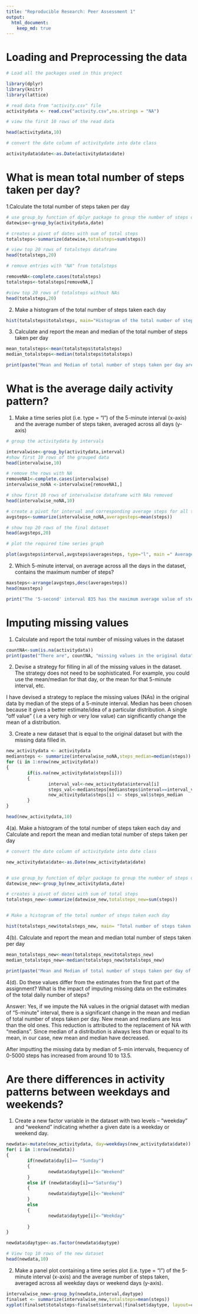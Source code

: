 ```yaml
---
title: "Reproducible Research: Peer Assessment 1"
output: 
  html_document:
    keep_md: true
---
```

Loading and Preprocessing the data
===========================================================================
```R
# Load all the packages used in this project

library(dplyr)
library(knitr)
library(lattice)
```

```R

# read data from "activity.csv" file
activitydata <- read.csv("activity.csv",na.strings = "NA")

# view the first 10 rows of the read data

head(activitydata,10)

# convert the date column of activitydate into date class

activitydata$date<-as.Date(activitydata$date)

```

# What is mean total number of steps taken per day?
1.Calculate the total number of steps taken per day
```r

# use group_by function of dplyr package to group the number of steps date wise
datewise<-group_by(activitydata,date) 

# creates a pivot of dates with sum of total steps
totalsteps<-summarize(datewise,totalsteps=sum(steps))

# view top 20 rows of totalsteps dataframe
head(totalsteps,20)

# remove entries with "NA" from totalsteps

removeNA<-complete.cases(totalsteps)
totalsteps<-totalsteps[removeNA,]

#view top 20 rows of totalsteps without NAs
head(totalsteps,20)
```

2. Make a histogram of the total number of steps taken each day
```r
hist(totalsteps$totalsteps, main="Histogram of the total number of steps taken each day", xlab="Total number of steps in a day")


```


3. Calculate and report the mean and median of the total number of steps taken per day

```r
mean_totalsteps<-mean(totalsteps$totalsteps)
median_totalsteps<-median(totalsteps$totalsteps)

print(paste("Mean and Median of total number of steps taken per day are", mean_totalsteps,"and", median_totalsteps,"respectively."))


```



What is the average daily activity pattern?
=============================================================

1. Make a time series plot (i.e. type = "l") of the 5-minute interval (x-axis) and the average number of steps taken, averaged across all days (y-axis)

```r

# group the activitydata by intervals

intervalwise<-group_by(activitydata,interval)
#show first 10 rows of the grouped data
head(intervalwise,10)

# remove the rows with NA
removeNA1<-complete.cases(intervalwise)
intervalwise_noNA <-intervalwise[removeNA1,]

# show first 10 rows of intervalwise dataframe with NAs removed
head(intervalwise_noNA,10)

# create a pivot for interval and corresponding average steps for all the days
avgsteps<-summarize(intervalwise_noNA,averagesteps=mean(steps))

# show top 20 rows of the final dataset
head(avgsteps,20)

# plot the required time series graph

plot(avgsteps$interval,avgsteps$averagesteps, type="l", main =" Average steps taken averaged over all dates", xlab="5- minute interval", ylab ="average number of steps taken")
```

2. Which 5-minute interval, on average across all the days in the dataset, contains the maximum number of steps?

```r
maxsteps<-arrange(avgsteps,desc(averagesteps))
head(maxsteps)

print("The '5-second' interval 835 has the maximum average value of steps (206.1698)")
```

Imputing missing values
================================
1. Calculate and report the total number of missing values in the dataset

```r
countNA<-sum(is.na(activitydata))
print(paste("There are", countNA, "missing values in the original data"))
```

2. Devise a strategy for filling in all of the missing values in the dataset. The strategy does not need to be sophisticated. For example, you could use the mean/median for that day, or the mean for that 5-minute interval, etc.

 I have devised a strategy to replace the missing values (NAs) in the original data by median of the steps of a 5-minute interval. Median has been chosen because it gives a better estimate/idea of a particular distribution. A single "off value" ( i.e a very high or very low value) can significantly change the mean of a distribution.
 

3. Create a new dataset that is equal to the original dataset but with the missing data filled in.

```r
new_activitydata <- activitydata
mediansteps <- summarize(intervalwise_noNA,steps_median=median(steps))
for (i in 1:nrow(new_activitydata))
{
        if(is.na(new_activitydata$steps[i]))
        {
                interval_val<-new_activitydata$interval[i]
                steps_val<-mediansteps[mediansteps$interval==interval_val,]
                new_activitydata$steps[i] <- steps_val$steps_median
        }
}

head(new_activitydata,10)

```


4(a). Make a histogram of the total number of steps taken each day and Calculate and report the mean and median total number of steps taken per day

```r
# convert the date column of activitydate into date class

new_activitydata$date<-as.Date(new_activitydata$date)


# use group_by function of dplyr package to group the number of steps date wise
datewise_new<-group_by(new_activitydata,date) 

# creates a pivot of dates with sum of total steps
totalsteps_new<-summarize(datewise_new,totalsteps_new=sum(steps))


# Make a histogram of the total number of steps taken each day

hist(totalsteps_new$totalsteps_new, main= "Total number of steps taken each day-Dataset with imputed NAs", xlab="Total number of steps in a day")

```

4(b). Calculate and report the mean and median total number of steps taken per day
```r
mean_totalsteps_new<-mean(totalsteps_new$totalsteps_new)
median_totalsteps_new<-median(totalsteps_new$totalsteps_new)

print(paste("Mean and Median of total number of steps taken per day of the new dataset with imputed NAs are", mean_totalsteps_new,"and", median_totalsteps_new,"respectively."))


```

4(d). Do these values differ from the estimates from the first part of the assignment? What is the impact of imputing missing data on the estimates of the total daily number of steps?

Answer: Yes, if we impute the NA values in the orignial dataset with median of "5-minute" interval, there is a significant change in the mean and median of total number of steps taken per day. New mean and medians are less than the old ones. This reduction is attributed to the replacement of NA with "medians". Since median of a distribution is always less than or equal to its mean, in our case, new mean and median have decreased.

After imputting the missing data by median of 5-min intervals, frequency of 0-5000 steps has increased from around 10 to 13.5.


Are there differences in activity patterns between weekdays and weekends?
============================================================================

1. Create a new factor variable in the dataset with two levels – “weekday” and “weekend” indicating whether a given date is a weekday or weekend day.

```r
newdata<-mutate(new_activitydata, day=weekdays(new_activitydata$date))
for( i in 1:nrow(newdata))
{
        if(newdata$day[i]== "Sunday")
        {
                newdata$daytype[i]<-"Weekend"
        }
        else if (newdata$day[i]=="Saturday")
        {
                newdata$daytype[i]<-"Weekend"
        }
        else
        {
                newdata$daytype[i]<-"Weekday"
        
        }
}

newdata$daytype<-as.factor(newdata$daytype)

# View top 10 rows of the new dataset
head(newdata,10)
```

2. Make a panel plot containing a time series plot (i.e. type = "l") of the 5-minute interval (x-axis) and the average number of steps taken, averaged across all weekday days or weekend days (y-axis).

```r
intervalwise_new<-group_by(newdata,interval,daytype)
finalset <- summarize(intervalwise_new,totalsteps=mean(steps))
xyplot(finalset$totalsteps~finalset$interval|finalset$daytype, layout=c(1,2), type="l", xlab="interval", ylab="Average Number of steps")
```
